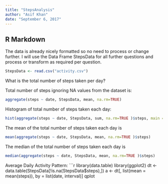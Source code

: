 ---
title: "StepsAnalysis"
author: "Asif Khan"
date: "September 6, 2017"
---

## R Markdown

The data is already nicely formatted so no need to process or change further. I will use the Data Frame StepsData for all further questions and process or transform as required per question.


```{r LoadingData}
StepsData <- read.csv("activity.csv")
```

What is the total number of steps taken per day?

Total number of steps ignoring NA values from the dataset is:
```{r StepsPerDay, echo=TRUE}
aggregate(steps ~ date, StepsData, mean, na.rm=TRUE)
```

Histogram of total number of steps taken each day:

```{r StepsHist}
hist(aggregate(steps ~ date, StepsData, sum, na.rm=TRUE )$steps, main = "Total number of steps taken each day", xlab = "Number of Steps", ylab = "Frequency")
```

The mean of the total number of steps taken each day is 
```{r meantotalsteps}
mean(aggregate(steps ~ date, StepsData, mean, na.rm=TRUE )$steps)
```

The median of the total number of steps taken each day is 
```{r mediantotalsteps} 
median(aggregate(steps ~ date, StepsData, mean, na.rm=TRUE )$steps)
```

Average Daily Activity Pattern:
```{r dailypattern}
library(data.table)
library(ggplot2)
dt <- data.table(StepsData[!is.na(StepsData$steps),])
a <- dt[, list(mean = mean(steps)), by = list(date, interval)] 
qplot
